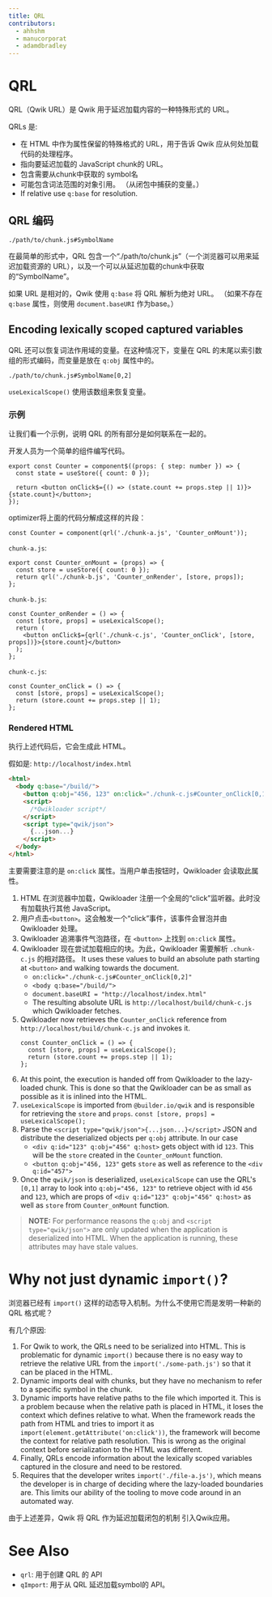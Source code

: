 ```yaml
---
title: QRL
contributors:
  - ahhshm
  - manucorporat
  - adamdbradley
---
```


# QRL

QRL（Qwik URL）是 Qwik 用于延迟加载内容的一种特殊形式的 URL。

QRLs 是:

- 在 HTML 中作为属性保留的特殊格式的 URL，用于告诉 Qwik 应从何处加载代码的处理程序。
- 指向要延迟加载的 JavaScript chunk的 URL。
- 包含需要从chunk中获取的 symbol名
- 可能包含词法范围的对象引用。 （从闭包中捕获的变量。）
- If relative use `q:base` for resolution.

## QRL 编码

```
./path/to/chunk.js#SymbolName
```

在最简单的形式中，QRL 包含一个“./path/to/chunk.js”（一个浏览器可以用来延迟加载资源的 URL），以及一个可以从延迟加载的chunk中获取的“SymbolName”。

如果 URL 是相对的，Qwik 使用 `q:base` 将 QRL 解析为绝对 URL。
（如果不存在 `q:base` 属性，则使用 `document.baseURI` 作为base。）

## Encoding lexically scoped captured variables

QRL 还可以恢复词法作用域的变量。在这种情况下，变量在 QRL 的末尾以索引数组的形式编码，而变量是放在 `q:obj` 属性中的。

```
./path/to/chunk.js#SymbolName[0,2]
```

`useLexicalScope()` 使用该数组来恢复变量。

### 示例

让我们看一个示例，说明 QRL 的所有部分是如何联系在一起的。

开发人员为一个简单的组件编写代码。

```tsx
export const Counter = component$((props: { step: number }) => {
  const state = useStore({ count: 0 });

  return <button onClick$={() => (state.count += props.step || 1)}>{state.count}</button>;
});
```

optimizer将上面的代码分解成这样的片段：

```tsx
const Counter = component(qrl('./chunk-a.js', 'Counter_onMount'));
```

`chunk-a.js`:

```tsx
export const Counter_onMount = (props) => {
  const store = useStore({ count: 0 });
  return qrl('./chunk-b.js', 'Counter_onRender', [store, props]);
};
```

`chunk-b.js`:

```tsx
const Counter_onRender = () => {
  const [store, props] = useLexicalScope();
  return (
    <button onClick$={qrl('./chunk-c.js', 'Counter_onClick', [store, props])}>{store.count}</button>
  );
};
```

`chunk-c.js`:

```tsx
const Counter_onClick = () => {
  const [store, props] = useLexicalScope();
  return (store.count += props.step || 1);
};
```

### Rendered HTML

执行上述代码后，它会生成此 HTML。

假如是: `http://localhost/index.html`

```html
<html>
  <body q:base="/build/">
    <button q:obj="456, 123" on:click="./chunk-c.js#Counter_onClick[0,1]">0</button>
    <script>
      /*Qwikloader script*/
    </script>
    <script type="qwik/json">
      {...json...}
    </script>
  </body>
</html>
```

主要需要注意的是 `on:click` 属性。当用户单击按钮时，Qwikloader 会读取此属性。

1. HTML 在浏览器中加载，Qwikloader 注册一个全局的“click”监听器。此时没有加载执行其他 JavaScript。
2. 用户点击`<button>`。这会触发一个“click”事件，该事件会冒泡并由 Qwikloader 处理。
3. Qwikloader 追溯事件气泡路径，在 `<button>` 上找到 `on:click` 属性。
4. Qwikloader 现在尝试加载相应的块。为此，Qwikloader 需要解析 `.chunk-c.js` 的相对路径。
It uses these values to build an absolute path starting at `<button>` and walking towards the document.
   - `on:click="./chunk-c.js#Counter_onClick[0,2]"`
   - `<body q:base="/build/">`
   - `document.baseURI = "http://localhost/index.html"`
   - The resulting absolute URL is `http://localhost/build/chunk-c.js` which Qwikloader fetches.
5. Qwikloader now retrieves the `Counter_onClick` reference from `http://localhost/build/chunk-c.js` and invokes it.
   ```tsx
   const Counter_onClick = () => {
     const [store, props] = useLexicalScope();
     return (store.count += props.step || 1);
   };
   ```
6. At this point, the execution is handed off from Qwikloader to the lazy-loaded chunk. This is done so that the Qwikloader can be as small as possible as it is inlined into the HTML.
7. `useLexicalScope` is imported from `@builder.io/qwik` and is responsible for retrieving the `store` and `props`.
   `const [store, props] = useLexicalScope();`
8. Parse the `<script type="qwik/json">{...json...}</script>` JSON and distribute the deserialized objects per `q:obj` attribute. In our case
   - `<div q:id="123" q:obj="456" q:host>` gets object with id `123`. This will be the `store` created in the `Counter_onMount` function.
   - `<button q:obj="456, 123"` gets `store` as well as reference to the `<div q:id="457">`
9. Once the `qwik/json` is deserialized, `useLexicalScope` can use the QRL's `[0,1]` array to look into `q:obj="456, 123"` to retrieve object with id `456` and `123`, which are props of `<div q:id="123" q:obj="456" q:host>` as well as `store` from `Counter_onMount` function.

> **NOTE:** For performance reasons the `q:obj` and `<script type="qwik/json">` are only updated when the application is deserialized into HTML. When the application is running, these attributes may have stale values.

# Why not just dynamic `import()`?

浏览器已经有 `import()` 这样的动态导入机制。为什么不使用它而是发明一种新的 QRL 格式呢？

有几个原因:

1. For Qwik to work, the QRLs need to be serialized into HTML.
This is problematic for dynamic `import()` because there is no easy way
to retrieve the relative URL from the `import('./some-path.js')` so that it can be placed in the HTML.
2. Dynamic imports deal with chunks, but they have no mechanism to refer to a specific symbol in the chunk.
3. Dynamic imports have relative paths to the file which imported it. This is a problem because when the relative path is placed in HTML, it loses the context which defines relative to what. When the framework reads the path from HTML and tries to import it as `import(element.getAttribute('on:click'))`, the framework will become the context for relative path resolution. This is wrong as the original context before serialization to the HTML was different.
4. Finally, QRLs encode information about the lexically scoped variables captured in the closure and need to be restored.
5. Requires that the developer writes `import('./file-a.js')`, which means the developer is in charge of deciding where the lazy-loaded boundaries are. This limits our ability of the tooling to move code around in an automated way.

由于上述差异，Qwik 将 QRL 作为延迟加载闭包的机制 引入Qwik应用。

# See Also

- `qrl`: 用于创建 QRL 的 API
- `qImport`: 用于从 QRL 延迟加载symbol的 API。
